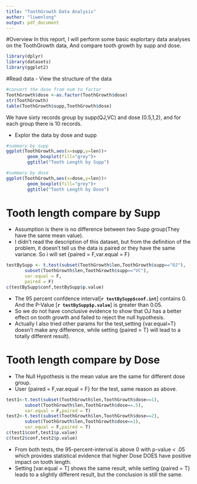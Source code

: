 ```yaml
---
title: "ToothGrowth Data Analysis"
author: "liwenlong"
output: pdf_document
---
```


#Overview
In this report, I will perform some basic explortary data analyses on the ToothGrowth data, And compare tooth growth by supp and dose.
```r
library(dplyr)
library(datasets)
library(ggplot2)
```

#Read data
- View the structure of the data
```r
#convert the dose from num to factor
ToothGrowth$dose <-as.factor(ToothGrowth$dose)
str(ToothGrowth)
table(ToothGrowth$supp,ToothGrowth$dose)
```
We have sixty records group by supp(QJ,VC) and dose (0.5,1,2), and for each group there is 10 records.

- Explor the data by dose and supp
```r
#summary by supp
ggplot(ToothGrowth,aes(x=supp,y=len))+
        geom_boxplot(fill="grey")+
        ggtitle("Tooth Length by Supp")

#summary by dose
ggplot(ToothGrowth,aes(x=dose,y=len))+
        geom_boxplot(fill="grey")+
        ggtitle("Tooth Length by Dose")
```

# Tooth length compare by Supp
- Assumption is there is no difference between two Supp group(They have the same mean value).
- I didn't read the description of this dataset, but from the definition of the problem, it doesn't tell us the data is paired or they have the same variance. So i will set {paired = F,var.equal = F}
```r
testBySupp <- t.test(subset(ToothGrowth$len,ToothGrowth$supp=="OJ"),
       subset(ToothGrowth$len,ToothGrowth$supp=="VC"),
       var.equal = F,
       paired = F)
c(testBySupp$conf,testBySupp$p.value)
```
- The 95 percent confdence interval[**`r testBySupp$conf.int`**] contains 0. And the P-Value [**`r testBySupp$p.value`**] is greater than 0.05.
- So we do not have conclusive evidence to show that OJ has a better effect on tooth growth and failed to reject the null hypothesis.
- Actually I also tried other params for the test,setting {var.equal=T} doesn't make any difference, while setting {paired = T} will lead to a totally different result). 

# Tooth length compare by Dose
- The Null Hypothesis is the mean value are the same for different dose group.
- User {paired = F,var.equal = F} for the test, same reason as above. 
```r
test1<-t.test(subset(ToothGrowth$len,ToothGrowth$dose==1),
       subset(ToothGrowth$len,ToothGrowth$dose==.5), 
       var.equal = F,paired = T)
test2<-t.test(subset(ToothGrowth$len,ToothGrowth$dose==2),
       subset(ToothGrowth$len,ToothGrowth$dose==1),
       var.equal = F,paired = T)
c(test1$conf,test1$p.value)
c(test2$conf,test2$p.value)
```
- From both tests, the 95-percent-interval is above 0 with p-value < .05 which provides statistical evidence that higher Dose DOES have positive impact on tooth length.
- Setting [var.equal = T] shows the same result, while setting {paired = T} leads to a slightly different result, but the conclusion is still the same. 
